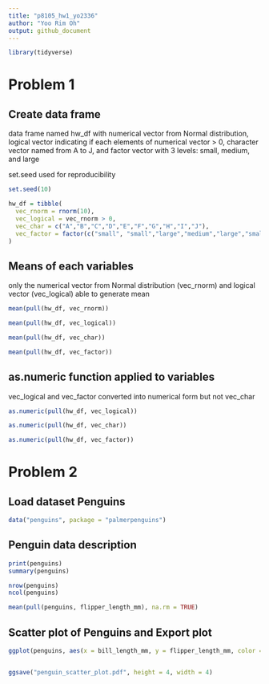 ```yaml
---
title: "p8105_hw1_yo2336"
author: "Yoo Rim Oh"
output: github_document
---
```


```r
library(tidyverse)
```
 
# Problem 1


## Create data frame

data frame named hw_df 
with numerical vector from Normal distribution,
logical vector indicating if each elements of numerical vector > 0,
character vector named from A to J,
and factor vector with 3 levels: small, medium, and large

set.seed used for reproducibility 

```r
set.seed(10)

hw_df = tibble(
  vec_rnorm = rnorm(10),
  vec_logical = vec_rnorm > 0,
  vec_char = c("A","B","C","D","E","F","G","H","I","J"),
  vec_factor = factor(c("small", "small","large","medium","large","small","medium","small","large","large"))
)
```

## Means of each variables


only the numerical vector from Normal distribution (vec_rnorm) and logical vector (vec_logical) able to generate mean

```r
mean(pull(hw_df, vec_rnorm))

mean(pull(hw_df, vec_logical))

mean(pull(hw_df, vec_char))

mean(pull(hw_df, vec_factor))
```



## as.numeric function applied to variables


vec_logical and vec_factor converted into numerical form but not vec_char

```r
as.numeric(pull(hw_df, vec_logical))

as.numeric(pull(hw_df, vec_char))

as.numeric(pull(hw_df, vec_factor))
```




# Problem 2


## Load dataset Penguins


```r
data("penguins", package = "palmerpenguins")
```

## Penguin data description


```r
print(penguins)
summary(penguins)

nrow(penguins)
ncol(penguins)

mean(pull(penguins, flipper_length_mm), na.rm = TRUE)
```



## Scatter plot of Penguins and Export plot


```r
ggplot(penguins, aes(x = bill_length_mm, y = flipper_length_mm, color = species)) + geom_point()


ggsave("penguin_scatter_plot.pdf", height = 4, width = 4)
```

